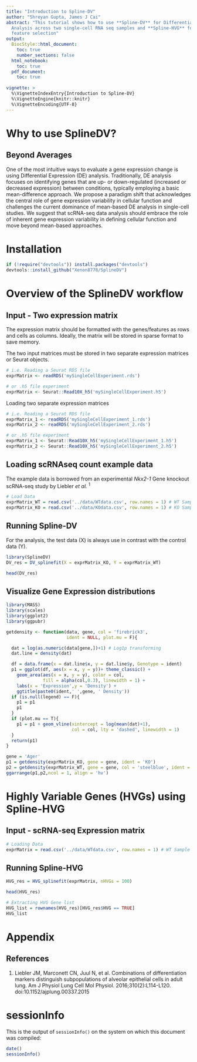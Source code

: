 ---
title: "Introduction to Spline-DV"
author: "Shreyan Gupta, James J Cai"
abstract: "This tutorial shows how to use **Spline-DV** for Differential Variability
  Analysis across two single-cell RNA seq samples and **Spline-HVG** for highly variable
  feature selection"
output:
  BiocStyle::html_document:
    toc: true
    number_sections: false
  html_notebook:
    toc: true
  pdf_document:
    toc: true
    
vignette: >
  %\VignetteIndexEntry{Introduction to Spline-DV}
  %\VignetteEngine{knitr::knitr}
  %\VignetteEncoding{UTF-8}
---

# Why to use SplineDV? 
## Beyond Averages
One of the most intuitive ways to evaluate a gene expression change is using Differential Expression (DE) analysis. Traditionally, DE analysis focuses on identifying genes that are up- or down-regulated (increased or decreased expression) between conditions, typically employing a basic mean-difference approach. We propose a paradigm shift that acknowledges the central role of gene expression variability in cellular function and challenges the current dominance of mean-based DE analysis in single-cell studies. We suggest that scRNA-seq data analysis should embrace the role of inherent gene expression variability in defining cellular function and move beyond mean-based approaches. 

# Installation
```{r Installation}
if (!require("devtools")) install.packages("devtools")
devtools::install_github("Xenon8778/SplineDV")
```


# Overview of the SplineDV workflow 
## Input - Two expression matrix 
The expression matrix should be formatted with the genes/features as rows and cells as columns.  Ideally, the matrix will be stored in sparse format to save memory.

The two input matrices must be stored in two separate expression matrices or Seurat objects.

```{r loadingSingleExprMat, eval=FALSE}
# i.e. Reading a Seurat RDS file
exprMatrix <- readRDS('mySingleCellExperiment.rds')

# or .h5 file experiment
exprMatrix <- Seurat::Read10X_h5('mySingleCellExperiment.h5')
```

Loading two separate expression matrices
```{r loadingSeparateExprMat, eval=FALSE}
# i.e. Reading a Seurat RDS file
exprMatrix_1 <- readRDS('mySingleCellExperiment_1.rds')
exprMatrix_2 <- readRDS('mySingleCellExperiment_2.rds')

# or .h5 file experiment
exprMatrix_1 <- Seurat::Read10X_h5('mySingleCellExperiment_1.h5')
exprMatrix_2 <- Seurat::Read10X_h5('mySingleCellExperiment_2.h5')
```

## Loading scRNAseq count example data
The example data is borrowed from an experimental *Nkx2-1* Gene knockout scRNA-seq study by Liebler *et al.* ^1^

```{r loadingExampledata}
# Load Data
exprMatrix_WT = read.csv('../data/WTdata.csv', row.names = 1) # WT Sample
exprMatrix_KO = read.csv('../data/KOdata.csv', row.names = 1) # KO Sample
```

## Running Spline-DV
For the analysis, the test data (X) is always use in contrast with the control data (Y).
```{r runSplineDV, results='hide'}
library(SplineDV)
DV_res = DV_splinefit(X = exprMatrix_KO, Y = exprMatrix_WT)
```

```{r showResults, echo=FALSE}
head(DV_res)
```

## Visualize Gene Expression distributions

```{r}
library(MASS)
library(scales)
library(ggplot2)
library(ggpubr)

getdensity <- function(data, gene, col = 'firebrick3',
                       ident = NULL, plot.mu = F){

  dat = log(as.numeric(data[gene,])+1) # Log1p transforming
  dat.line = density(dat)

  df = data.frame(x = dat.line$x, y = dat.line$y, Genotype = ident)
  p1 = ggplot(df, aes(x = x, y = y))+ theme_classic() +
    geom_area(aes(x = x, y = y), color = col,
              fill = alpha(col,0.3), linewidth = 1) +
    labs(x = 'Expression',y = 'Density') +
    ggtitle(paste0(ident,' ',gene, ' Density'))
  if (is.null(legend) == F){
    p1 = p1
    p1
  }
  if (plot.mu == T){
    p1 = p1 + geom_vline(xintercept = log(mean(dat)+1),
                         col = col, lty = 'dashed', linewidth = 1)
  }
  return(p1)
}

gene = 'Ager'
p1 = getdensity(exprMatrix_KO, gene = gene, ident = 'KO')
p2 = getdensity(exprMatrix_WT, gene = gene, col = 'steelblue', ident = 'WT')
ggarrange(p1,p2,ncol = 1, align = 'hv')
```

 
# Highly Variable Genes (HVGs) using Spline-HVG 
## Input - scRNA-seq Expression matrix 
```{r}
# Loading Data
exprMatrix = read.csv('../data/WTdata.csv', row.names = 1) # WT Sample
```
## Running Spline-HVG
```{r runSplineHVG, results='hide', fig.show='animate'}
HVG_res = HVG_splinefit(exprMatrix, nHVGs = 100)
```

```{r showHVGResults}
head(HVG_res)
```

```{r showHVGList}
# Extracting HVG Gene list
HVG_list = rownames(HVG_res)[HVG_res$HVG == TRUE]
HVG_list
```

# Appendix
## References
1. Liebler JM, Marconett CN, Juul N, et al. Combinations of differentiation markers distinguish subpopulations of alveolar epithelial cells in adult lung. Am J Physiol Lung Cell Mol Physiol. 2016;310(2):L114-L120. doi:10.1152/ajplung.00337.2015

# sessionInfo
This is the output of `sessionInfo()` on the system on which this document was compiled:
```{r}
date()
sessionInfo()
```
